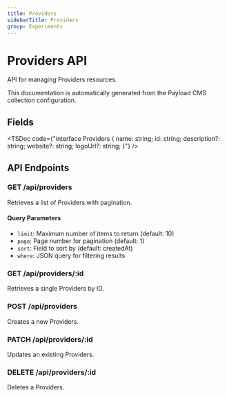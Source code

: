 ```yaml
---
title: Providers
sidebarTitle: Providers
group: Experiments
---
```



# Providers API

API for managing Providers resources.

<Callout type="info">
  This documentation is automatically generated from the Payload CMS collection configuration.
</Callout>


## Fields

<TSDoc code={"interface Providers {
  name: string;
  id: string;
  description?: string;
  website?: string;
  logoUrl?: string;
}"} />




## API Endpoints

### GET /api/providers
Retrieves a list of Providers with pagination.

#### Query Parameters
- `limit`: Maximum number of items to return (default: 10)
- `page`: Page number for pagination (default: 1)
- `sort`: Field to sort by (default: createdAt)
- `where`: JSON query for filtering results

### GET /api/providers/:id
Retrieves a single Providers by ID.

### POST /api/providers
Creates a new Providers.

### PATCH /api/providers/:id
Updates an existing Providers.

### DELETE /api/providers/:id
Deletes a Providers.

